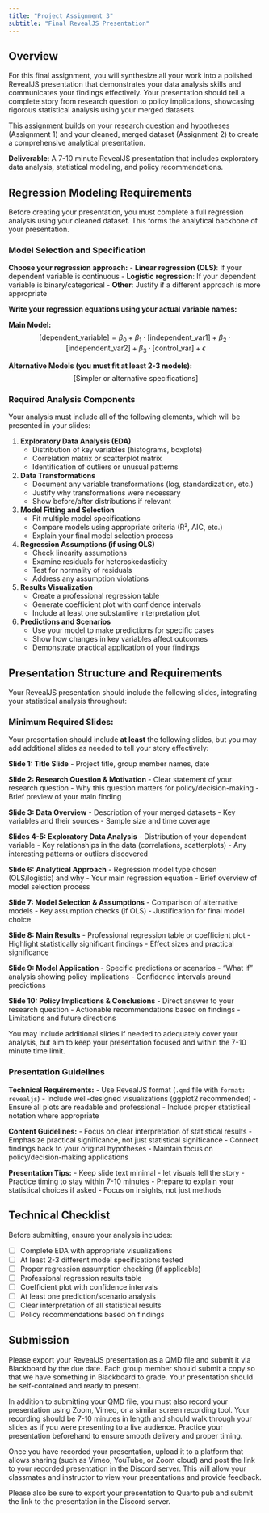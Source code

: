 ```yaml
---
title: "Project Assignment 3"
subtitle: "Final RevealJS Presentation"
---
```


## Overview

For this final assignment, you will synthesize all your work into a polished RevealJS presentation that demonstrates your data analysis skills and communicates your findings effectively. Your presentation should tell a complete story from research question to policy implications, showcasing rigorous statistical analysis using your merged datasets.

This assignment builds on your research question and hypotheses (Assignment 1) and your cleaned, merged dataset (Assignment 2) to create a comprehensive analytical presentation.

**Deliverable**: A 7-10 minute RevealJS presentation that includes exploratory data analysis, statistical modeling, and policy recommendations.

## Regression Modeling Requirements

Before creating your presentation, you must complete a full regression analysis using your cleaned dataset. This forms the analytical backbone of your presentation.

### Model Selection and Specification

**Choose your regression approach:**
- **Linear regression (OLS)**: If your dependent variable is continuous
- **Logistic regression**: If your dependent variable is binary/categorical
- **Other**: Justify if a different approach is more appropriate

**Write your regression equations using your actual variable names:**

**Main Model:**
$$
\text{[dependent\_variable]} = \beta_0 + \beta_1 \cdot \text{[independent\_var1]} + \beta_2 \cdot \text{[independent\_var2]} + \beta_3 \cdot \text{[control\_var]} + \epsilon
$$

**Alternative Models (you must fit at least 2-3 models):**
$$
\text{[Simpler or alternative specifications]}
$$

### Required Analysis Components

Your analysis must include all of the following elements, which will be presented in your slides:

1. **Exploratory Data Analysis (EDA)**
   - Distribution of key variables (histograms, boxplots)
   - Correlation matrix or scatterplot matrix
   - Identification of outliers or unusual patterns

2. **Data Transformations**
   - Document any variable transformations (log, standardization, etc.)
   - Justify why transformations were necessary
   - Show before/after distributions if relevant

3. **Model Fitting and Selection**
   - Fit multiple model specifications
   - Compare models using appropriate criteria (R², AIC, etc.)
   - Explain your final model selection process

4. **Regression Assumptions (if using OLS)**
   - Check linearity assumptions
   - Examine residuals for heteroskedasticity
   - Test for normality of residuals
   - Address any assumption violations

5. **Results Visualization**
   - Create a professional regression table
   - Generate coefficient plot with confidence intervals
   - Include at least one substantive interpretation plot

6. **Predictions and Scenarios**
   - Use your model to make predictions for specific cases
   - Show how changes in key variables affect outcomes
   - Demonstrate practical application of your findings

## Presentation Structure and Requirements

Your RevealJS presentation should include the following slides, integrating your statistical analysis throughout:

### Minimum Required Slides:

Your presentation should include **at least** the following slides, but you may add additional slides as needed to tell your story effectively:

**Slide 1: Title Slide**
- Project title, group member names, date

**Slide 2: Research Question & Motivation**
- Clear statement of your research question
- Why this question matters for policy/decision-making
- Brief preview of your main finding

**Slide 3: Data Overview**
- Description of your merged datasets
- Key variables and their sources
- Sample size and time coverage

**Slides 4-5: Exploratory Data Analysis**
- Distribution of your dependent variable
- Key relationships in the data (correlations, scatterplots)
- Any interesting patterns or outliers discovered

**Slide 6: Analytical Approach**
- Regression model type chosen (OLS/logistic) and why
- Your main regression equation
- Brief overview of model selection process

**Slide 7: Model Selection & Assumptions**
- Comparison of alternative models
- Key assumption checks (if OLS)
- Justification for final model choice

**Slide 8: Main Results**
- Professional regression table or coefficient plot
- Highlight statistically significant findings
- Effect sizes and practical significance

**Slide 9: Model Application**
- Specific predictions or scenarios
- "What if" analysis showing policy implications
- Confidence intervals around predictions

**Slide 10: Policy Implications & Conclusions**
- Direct answer to your research question
- Actionable recommendations based on findings
- Limitations and future directions

You may include additional slides if needed to adequately cover your analysis, but aim to keep your presentation focused and within the 7-10 minute time limit.

### Presentation Guidelines

**Technical Requirements:**
- Use RevealJS format (`.qmd` file with `format: revealjs`)
- Include well-designed visualizations (ggplot2 recommended)
- Ensure all plots are readable and professional
- Include proper statistical notation where appropriate

**Content Guidelines:**
- Focus on clear interpretation of statistical results
- Emphasize practical significance, not just statistical significance
- Connect findings back to your original hypotheses
- Maintain focus on policy/decision-making applications

**Presentation Tips:**
- Keep slide text minimal - let visuals tell the story
- Practice timing to stay within 7-10 minutes
- Prepare to explain your statistical choices if asked
- Focus on insights, not just methods

## Technical Checklist

Before submitting, ensure your analysis includes:

- [ ] Complete EDA with appropriate visualizations
- [ ] At least 2-3 different model specifications tested
- [ ] Proper regression assumption checking (if applicable)
- [ ] Professional regression results table
- [ ] Coefficient plot with confidence intervals
- [ ] At least one prediction/scenario analysis
- [ ] Clear interpretation of all statistical results
- [ ] Policy recommendations based on findings

## Submission

Please export your RevealJS presentation as a QMD file and submit it via Blackboard by the due date. Each group member should submit a copy so that we have something in Blackboard to grade. Your presentation should be self-contained and ready to present.

In addition to submitting your QMD file, you must also record your presentation using Zoom, Vimeo, or a similar screen recording tool. Your recording should be 7-10 minutes in length and should walk through your slides as if you were presenting to a live audience. Practice your presentation beforehand to ensure smooth delivery and proper timing.

Once you have recorded your presentation, upload it to a platform that allows sharing (such as Vimeo, YouTube, or Zoom cloud) and post the link to your recorded presentation in the Discord server. This will allow your classmates and instructor to view your presentations and provide feedback.

Please also be sure to export your presentation to Quarto pub and submit the link to the presentation in the Discord server. 